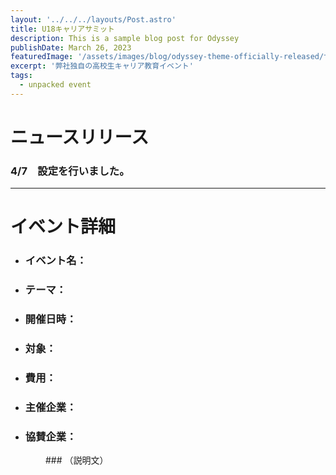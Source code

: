 ```yaml
---
layout: '../../../layouts/Post.astro'
title: U18キャリアサミット
description: This is a sample blog post for Odyssey
publishDate: March 26, 2023
featuredImage: '/assets/images/blog/odyssey-theme-officially-released/サンプル.webp'
excerpt: '弊社独自の高校生キャリア教育イベント'
tags: 
  - unpacked event
---
```


# ニュースリリース

### 4/7　設定を行いました。

*****

# イベント詳細

- ### イベント名：
- ### テーマ：
- ### 開催日時：
- ### 対象：
- ### 費用：
- ### 主催企業：
- ### 協賛企業：

　　　　### （説明文）

